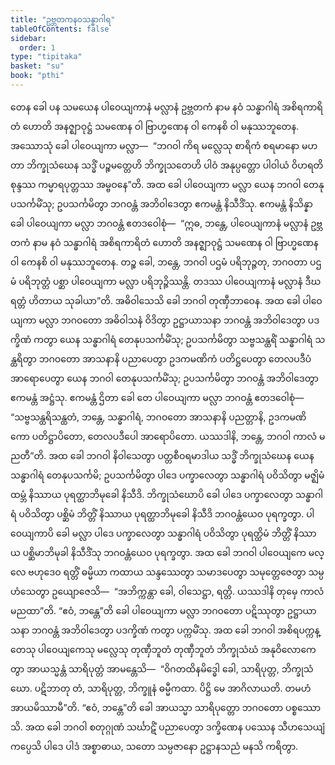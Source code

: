 ```yaml
---
title: "ဥဗ္ဘတကနဝသန္ဓာဂါရ"
tableOfContents: false
sidebar:
  order: 1
type: "tipitaka"
basket: "su"
book: "pthi"
---
```



<DynamicBreadcrumb />

<Division number="297" book="pthi" e="ch" v="8" p="175">

<Paragraph number="774" book="pthi">
တေန ခေါ ပန သမယေန ပါဝေယျကာနံ မလ္လာနံ ဥဗ္ဘတကံ နာမ နဝံ သန္ဓာဂါရံ အစိရကာရိတံ ဟောတိ အနဇ္ဈာဝုဋ္ဌံ သမဏေန ဝါ ဗြာဟ္မဏေန ဝါ ကေနစိ ဝါ မနုဿဘူတေန. အဿောသုံ ခေါ ပါဝေယျကာ မလ္လာ—  “ဘဂဝါ ကိရ မလ္လေသု စာရိကံ စရမာနော မဟတာ ဘိက္ခုသံဃေန သဒ္ဓိံ ပဉ္စမတ္တေဟိ ဘိက္ခုသတေဟိ ပါဝံ အနုပ္ပတ္တော ပါဝါယံ ဝိဟရတိ စုန္ဒဿ ကမ္မာရပုတ္တဿ အမ္ဗဝနေ”တိ. အထ ခေါ ပါဝေယျကာ မလ္လာ ယေန ဘဂဝါ တေနုပသင်္ကမိံသု; ဥပသင်္ကမိတွာ ဘဂဝန္တံ အဘိဝါဒေတွာ ဧကမန္တံ နိသီဒိံသု. ဧကမန္တံ နိသိန္နာ ခေါ ပါဝေယျကာ မလ္လာ ဘဂဝန္တံ ဧတဒဝေါစုံ—  “ဣဓ, ဘန္တေ, ပါဝေယျကာနံ မလ္လာနံ ဥဗ္ဘတကံ နာမ နဝံ သန္ဓာဂါရံ အစိရကာရိတံ ဟောတိ အနဇ္ဈာဝုဋ္ဌံ သမဏေန ဝါ ဗြာဟ္မဏေန ဝါ ကေနစိ ဝါ မနုဿဘူတေန. တဉ္စ ခေါ, ဘန္တေ, ဘဂဝါ ပဌမံ ပရိဘုဉ္ဇတု, ဘဂဝတာ ပဌမံ ပရိဘုတ္တံ ပစ္ဆာ ပါဝေယျကာ မလ္လာ ပရိဘုဉ္ဇိဿန္တိ. တဒဿ ပါဝေယျကာနံ မလ္လာနံ ဒီဃရတ္တံ ဟိတာယ သုခါယာ”တိ. အဓိဝါသေသိ ခေါ ဘဂဝါ တုဏှီဘာဝေန.
</Paragraph>

</Division>
<Division number="298" book="pthi" e="ch" v="8" p="175">

<Paragraph number="775" book="pthi">
အထ ခေါ ပါဝေယျကာ မလ္လာ ဘဂဝတော အဓိဝါသနံ ဝိဒိတွာ ဥဋ္ဌာယာသနာ ဘဂဝန္တံ အဘိဝါဒေတွာ ပဒက္ခိဏံ ကတွာ ယေန သန္ဓာဂါရံ တေနုပသင်္ကမိံသု; ဥပသင်္ကမိတွာ သဗ္ဗသန္ထရိံ သန္ဓာဂါရံ သန္ထရိတွာ ဘဂဝတော အာသနာနိ ပညာပေတွာ ဥဒကမဏိကံ ပတိဋ္ဌပေတွာ တေလပဒီပံ အာရောပေတွာ ယေန ဘဂဝါ တေနုပသင်္ကမိံသု; ဥပသင်္ကမိတွာ ဘဂဝန္တံ အဘိဝါဒေတွာ ဧကမန္တံ အဋ္ဌံသု. ဧကမန္တံ ဌိတာ ခေါ တေ ပါဝေယျကာ မလ္လာ ဘဂဝန္တံ ဧတဒဝေါစုံ—  “သဗ္ဗသန္ထရိသန္ထတံ, ဘန္တေ, သန္ဓာဂါရံ, ဘဂဝတော အာသနာနိ ပညတ္တာနိ, ဥဒကမဏိကော ပတိဋ္ဌာပိတော, တေလပဒီပေါ အာရောပိတော. ယဿဒါနိ, ဘန္တေ, ဘဂဝါ ကာလံ မညတီ”တိ.
</Paragraph>

</Division>
<Division number="299" book="pthi" e="ch" v="8" p="176">

<Paragraph number="776" book="pthi">
အထ ခေါ ဘဂဝါ နိဝါသေတွာ ပတ္တစီဝရမာဒါယ သဒ္ဓိံ ဘိက္ခုသံဃေန ယေန သန္ဓာဂါရံ တေနုပသင်္ကမိ; ဥပသင်္ကမိတွာ ပါဒေ ပက္ခာလေတွာ သန္ဓာဂါရံ ပဝိသိတွာ မဇ္ဈိမံ ထမ္ဘံ နိဿာယ ပုရတ္ထာဘိမုခေါ နိသီဒိ. ဘိက္ခုသံဃောပိ ခေါ ပါဒေ ပက္ခာလေတွာ သန္ဓာဂါရံ ပဝိသိတွာ ပစ္ဆိမံ ဘိတ္တိံ နိဿာယ ပုရတ္ထာဘိမုခေါ နိသီဒိ ဘဂဝန္တံယေဝ ပုရက္ခတွာ. ပါဝေယျကာပိ ခေါ မလ္လာ ပါဒေ ပက္ခာလေတွာ သန္ဓာဂါရံ ပဝိသိတွာ ပုရတ္ထိမံ ဘိတ္တိံ နိဿာယ ပစ္ဆိမာဘိမုခါ နိသီဒိံသု ဘဂဝန္တံယေဝ ပုရက္ခတွာ. အထ ခေါ ဘဂဝါ ပါဝေယျကေ မလ္လေ ဗဟုဒေဝ ရတ္တိံ ဓမ္မိယာ ကထာယ သန္ဒဿေတွာ သမာဒပေတွာ သမုတ္တေဇေတွာ သမ္ပဟံသေတွာ ဥယျောဇေသိ—  “အဘိက္ကန္တာ ခေါ, ဝါသေဋ္ဌာ, ရတ္တိ. ယဿဒါနိ တုမှေ ကာလံ မညထာ”တိ. “ဧဝံ, ဘန္တေ”တိ ခေါ ပါဝေယျကာ မလ္လာ ဘဂဝတော ပဋိဿုတွာ ဥဋ္ဌာယာသနာ ဘဂဝန္တံ အဘိဝါဒေတွာ ပဒက္ခိဏံ ကတွာ ပက္ကမိံသု.
</Paragraph>

</Division>
<Division number="300" book="pthi" e="ch" v="8" p="176">

<Paragraph number="777" book="pthi">
အထ ခေါ ဘဂဝါ အစိရပက္ကန္တေသု ပါဝေယျကေသု မလ္လေသု တုဏှီဘူတံ တုဏှီဘူတံ ဘိက္ခုသံဃံ အနုဝိလောကေတွာ အာယသ္မန္တံ သာရိပုတ္တံ အာမန္တေသိ—  “ဝိဂတထိနမိဒ္ဓေါ ခေါ, သာရိပုတ္တ, ဘိက္ခုသံဃော. ပဋိဘာတု တံ, သာရိပုတ္တ, ဘိက္ခူနံ ဓမ္မီကထာ. ပိဋ္ဌိ မေ အာဂိလာယတိ. တမဟံ အာယမိဿာမီ”တိ. “ဧဝံ, ဘန္တေ”တိ ခေါ အာယသ္မာ သာရိပုတ္တော ဘဂဝတော ပစ္စဿောသိ.
</Paragraph>

<Paragraph number="778" book="pthi">
အထ ခေါ ဘဂဝါ စတုဂ္ဂုဏံ သင်္ဃာဋိံ ပညာပေတွာ ဒက္ခိဏေန ပဿေန သီဟသေယျံ ကပ္ပေသိ ပါဒေ ပါဒံ အစ္စာဓာယ, သတော သမ္ပဇာနော ဥဋ္ဌာနသညံ မနသိ ကရိတွာ.
</Paragraph>
</Division>